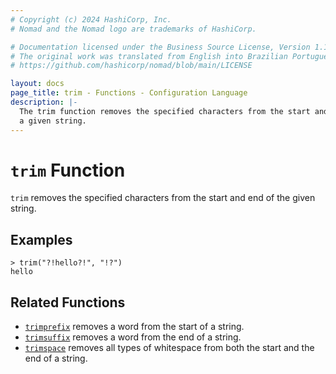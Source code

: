 ```yaml
---
# Copyright (c) 2024 HashiCorp, Inc.
# Nomad and the Nomad logo are trademarks of HashiCorp.

# Documentation licensed under the Business Source License, Version 1.1.
# The original work was translated from English into Brazilian Portuguese.
# https://github.com/hashicorp/nomad/blob/main/LICENSE

layout: docs
page_title: trim - Functions - Configuration Language
description: |-
  The trim function removes the specified characters from the start and end of
  a given string.
---
```


# `trim` Function

`trim` removes the specified characters from the start and end of the given
string.

## Examples

```shell-session
> trim("?!hello?!", "!?")
hello
```

## Related Functions

- [`trimprefix`](/nomad/docs/reference/hcl2/functions/string/trimprefix) removes a word from the start of a string.
- [`trimsuffix`](/nomad/docs/reference/hcl2/functions/string/trimsuffix) removes a word from the end of a string.
- [`trimspace`](/nomad/docs/reference/hcl2/functions/string/trimspace) removes all types of whitespace from
  both the start and the end of a string.
